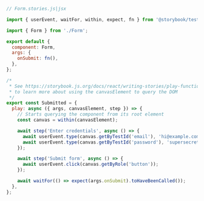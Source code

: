 ```js
// Form.stories.js|jsx

import { userEvent, waitFor, within, expect, fn } from '@storybook/test';

import { Form } from './Form';

export default {
  component: Form,
  args: {
    onSubmit: fn(),
  },
};

/*
 * See https://storybook.js.org/docs/react/writing-stories/play-function#working-with-the-canvas
 * to learn more about using the canvasElement to query the DOM
 */
export const Submitted = {
  play: async ({ args, canvasElement, step }) => {
    // Starts querying the component from its root element
    const canvas = within(canvasElement);

    await step('Enter credentials', async () => {
      await userEvent.type(canvas.getByTestId('email'), 'hi@example.com');
      await userEvent.type(canvas.getByTestId('password'), 'supersecret');
    });

    await step('Submit form', async () => {
      await userEvent.click(canvas.getByRole('button'));
    });

    await waitFor(() => expect(args.onSubmit).toHaveBeenCalled());
  },
};
```
